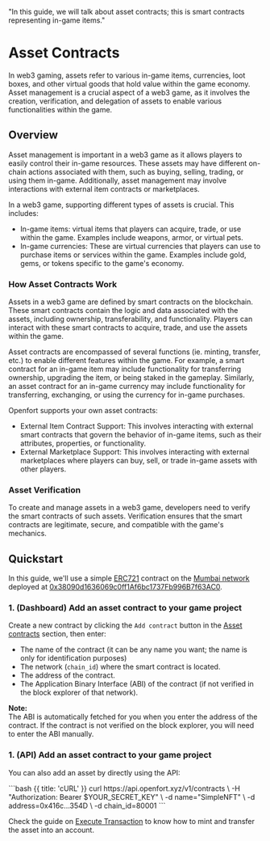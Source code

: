   "In this guide, we will talk about asset contracts; this is smart contracts representing in-game items."

# Asset Contracts

In web3 gaming, assets refer to various in-game items, currencies, loot boxes, and other virtual goods that hold value within the game economy.
Asset management is a crucial aspect of a web3 game, as it involves the creation, verification, and delegation of assets to enable various functionalities within the game.

## Overview

Asset management is important in a web3 game as it allows players to easily control their in-game resources.
These assets may have different on-chain actions associated with them, such as buying, selling, trading, or using them in-game.
Additionally, asset management may involve interactions with external item contracts or marketplaces.

In a web3 game, supporting different types of assets is crucial. This includes:

- In-game items: virtual items that players can acquire, trade, or use within the game. Examples include weapons, armor, or virtual pets.
- In-game currencies: These are virtual currencies that players can use to purchase items or services within the game. Examples include gold, gems, or tokens specific to the game's economy.

### How Asset Contracts Work

Assets in a web3 game are defined by smart contracts on the blockchain.
These smart contracts contain the logic and data associated with the assets, including ownership, transferability, and functionality.
Players can interact with these smart contracts to acquire, trade, and use the assets within the game.

Asset contracts are encompassed of several functions (ie. minting, transfer, etc.) to enable different features within the game.
For example, a smart contract for an in-game item may include functionality for transferring ownership, upgrading the item, or being staked in the gameplay.
Similarly, an asset contract for an in-game currency may include functionality for transferring, exchanging, or using the currency for in-game purchases.

Openfort supports your own asset contracts:
- External Item Contract Support: This involves interacting with external smart contracts that govern the behavior of in-game items, such as their attributes, properties, or functionality.
- External Marketplace Support: This involves interacting with external marketplaces where players can buy, sell, or trade in-game assets with other players.

### Asset Verification

To create and manage assets in a web3 game, developers need to verify the smart contracts of such assets.
Verification ensures that the smart contracts are legitimate, secure, and compatible with the game's mechanics.

## Quickstart

In this guide, we'll use a simple [ERC721](https://eips.ethereum.org/EIPS/eip-721) contract on the [Mumbai network](https://mumbai.polygonscan.com/) deployed at [0x38090d1636069c0ff1Af6bc1737Fb996B7f63AC0](https://mumbai.polygonscan.com/address/0x38090d1636069c0ff1Af6bc1737Fb996B7f63AC0).

### 1. (Dashboard) Add an asset contract to your game project

Create a new contract by clicking the `Add contract` button in the [Asset contracts](https://dashboard.openfort.xyz/assets) section, then enter:

- The name of the contract (it can be any name you want; the name is only for identification purposes)
- The network (`chain_id`) where the smart contract is located.
- The address of the contract.
- The Application Binary Interface (ABI) of the contract (if not verified in the block explorer of that network).

<Note>
  <strong>Note: </strong>
  <br /> The ABI is automatically fetched for you when you enter the address of the contract. If the contract is not verified on the block explorer, you will need to enter the ABI manually.
</Note>

### 1. (API) Add an asset contract to your game project

You can also add an asset by directly using the API:

<CodeGroup title="Create a contract of an asset" tag="POST" label="/v1/contracts">
  ```bash {{ title: 'cURL' }}
  curl https://api.openfort.xyz/v1/contracts \
    -H "Authorization: Bearer $YOUR_SECRET_KEY" \
    -d name="SimpleNFT" \
    -d address=0x416c...354D \
    -d chain_id=80001
  ```
</CodeGroup>

Check the guide on [Execute Transaction](/execute-transactions) to know how to mint and transfer the asset into an account.
